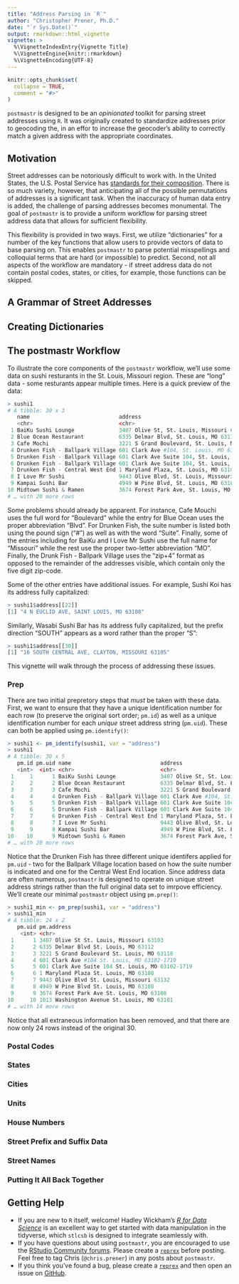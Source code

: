 ```yaml
---
title: "Address Parsing in `R`"
author: "Christopher Prener, Ph.D."
date: "`r Sys.Date()`"
output: rmarkdown::html_vignette
vignette: >
  %\VignetteIndexEntry{Vignette Title}
  %\VignetteEngine{knitr::rmarkdown}
  %\VignetteEncoding{UTF-8}
---
```


```r
knitr::opts_chunk$set(
  collapse = TRUE,
  comment = "#>"
)
```

`postmastr` is designed to be an *opinionated* toolkit for parsing street addresses using `R`. It was originally created to standardize addresses prior to geocoding the, in an effor to increase the geocoder's ability to correctly match a given address with the appropriate coordinates.

## Motivation
Street addresses can be notoriously difficult to work with. In the United States, the U.S. Postal Service has [standards for their composition](https://pe.usps.com/text/pub28/welcome.htm). There is so much variety, however, that anticipating all of the possible permutations of addresses is a significant task. When the inaccuracy of human data entry is added, the challenge of parsing addresses becomes monumental. The goal of `postmastr` is to provide a uniform workflow for parsing street address data that allows for sufficient flexibility. 

This flexibility is provided in two ways. First, we utilize "dictionaries" for a number of the key functions that allow users to provide vectors of data to base parsing on. This enables `postmastr` to parse potential misspellings and colloquial terms that are hard (or impossible) to predict. Second, not all aspects of the workflow are mandatory - if street address data do not contain postal codes, states, or cities, for example, those functions can be skipped. 

## A Grammar of Street Addresses

## Creating Dictionaries

## The postmastr Workflow
To illustrate the core components of the `postmastr` workflow, we'll use some data on sushi resturants in the St. Louis, Missouri region. These are "long" data - some resturants appear multiple times. Here is a quick preview of the data:

```r
> sushi1
# A tibble: 30 x 3
   name                            address                                           visit   
   <chr>                           <chr>                                             <chr>   
 1 BaiKu Sushi Lounge              3407 Olive St, St. Louis, Missouri 63103          3/20/18 
 2 Blue Ocean Restaurant           6335 Delmar Blvd, St. Louis, MO 63112             10/26/18
 3 Cafe Mochi                      3221 S Grand Boulevard, St. Louis, MO 63118       10/10/18
 4 Drunken Fish - Ballpark Village 601 Clark Ave #104, St. Louis, MO 63102-1719      4/28/18 
 5 Drunken Fish - Ballpark Village 601 Clark Ave Suite 104, St. Louis, MO 63102-1719 5/10/18 
 6 Drunken Fish - Ballpark Village 601 Clark Ave Suite 104, St. Louis, MO 63102-1719 8/7/18  
 7 Drunken Fish - Central West End 1 Maryland Plaza, St. Louis, MO 63108             12/2/18 
 8 I Love Mr Sushi                 9443 Olive Blvd, St. Louis, Missouri 63132        1/1/18  
 9 Kampai Sushi Bar                4949 W Pine Blvd, St. Louis, MO 63108             2/13/18 
10 Midtown Sushi & Ramen           3674 Forest Park Ave, St. Louis, MO 63108         3/4/18  
# … with 20 more rows
```

Some problems should already be apparent. For instance, Cafe Mouchi uses the full word for "Boulevard" while the entry for Blue Ocean uses the proper abbreviation "Blvd". For Drunken Fish, the suite number is listed both using the pound sign ("#") as well as with the word "Suite". Finally, some of the entries including for BaiKu and I Love Mr Sushi use the full name for "Missouri" while the rest use the proper two-letter abbreviation "MO". Finally, the Drunk Fish - Ballpark Village uses the "zip+4" format as opposed to the remainder of the addresses visible, which contain only the five digit zip-code.

Some of the other entries have additional issues. For example, Sushi Koi has its address fully capitalized:

```r
> sushi1$address[[22]]
[1] "4 N EUCLID AVE, SAINT LOUIS, MO 63108"
```

Similarly, Wasabi Sushi Bar has its address fully capitalized, but the prefix direction "SOUTH" appears as a word rather than the proper "S":

```r
> sushi1$address[[30]]
[1] "16 SOUTH CENTRAL AVE, CLAYTON, MISSOURI 63105"
```

This vignette will walk through the process of addressing these issues.

### Prep
There are two initial prepretory steps that *must* be taken with these data. First, we want to ensure that they have a unique identification number for each row (to preserve the original sort order; `pm.id`) as well as a unique identification number for each *unique* street address string (`pm.uid`). These can both be applied using `pm.identify()`:

```r
> sushi1 <- pm_identify(sushi1, var = "address")
> sushi1
# A tibble: 30 x 5
   pm.id pm.uid name                            address                                           visit   
   <int>  <int> <chr>                           <chr>                                             <chr>   
 1     1      1 BaiKu Sushi Lounge              3407 Olive St, St. Louis, Missouri 63103          3/20/18 
 2     2      2 Blue Ocean Restaurant           6335 Delmar Blvd, St. Louis, MO 63112             10/26/18
 3     3      3 Cafe Mochi                      3221 S Grand Boulevard, St. Louis, MO 63118       10/10/18
 4     4      4 Drunken Fish - Ballpark Village 601 Clark Ave #104, St. Louis, MO 63102-1719      4/28/18 
 5     5      5 Drunken Fish - Ballpark Village 601 Clark Ave Suite 104, St. Louis, MO 63102-1719 5/10/18 
 6     6      5 Drunken Fish - Ballpark Village 601 Clark Ave Suite 104, St. Louis, MO 63102-1719 8/7/18  
 7     7      6 Drunken Fish - Central West End 1 Maryland Plaza, St. Louis, MO 63108             12/2/18 
 8     8      7 I Love Mr Sushi                 9443 Olive Blvd, St. Louis, Missouri 63132        1/1/18  
 9     9      8 Kampai Sushi Bar                4949 W Pine Blvd, St. Louis, MO 63108             2/13/18 
10    10      9 Midtown Sushi & Ramen           3674 Forest Park Ave, St. Louis, MO 63108         3/4/18  
# … with 20 more rows
```

Notice that the Drunken Fish has three different unique identifers applied for `pm.uid` - two for the Ballpark Village location based on how the suite number is indicated and one for the Central West End location. Since address data are often numerous, `postmastr` is designed to operate on unique street address strings rather than the full original data set to imrpove efficiency. We'll create our minimal `postmastr` object using `pm.prep()`:

```r
> sushi1_min <- pm_prep(sushi1, var = "address")
> sushi1_min
# A tibble: 24 x 2
   pm.uid pm.address                                      
    <int> <chr>                                           
 1      1 3407 Olive St St. Louis, Missouri 63103         
 2      2 6335 Delmar Blvd St. Louis, MO 63112            
 3      3 3221 S Grand Boulevard St. Louis, MO 63118      
 4      4 601 Clark Ave #104 St. Louis, MO 63102-1719     
 5      5 601 Clark Ave Suite 104 St. Louis, MO 63102-1719
 6      6 1 Maryland Plaza St. Louis, MO 63108            
 7      7 9443 Olive Blvd St. Louis, Missouri 63132       
 8      8 4949 W Pine Blvd St. Louis, MO 63108            
 9      9 3674 Forest Park Ave St. Louis, MO 63108        
10     10 1013 Washington Avenue St. Louis, MO 63101      
# … with 14 more rows
```

Notice that all extraneous information has been removed, and that there are now only 24 rows instead of the original 30.

### Postal Codes

### States

### Cities

### Units

### House Numbers

### Street Prefix and Suffix Data

### Street Names

### Putting It All Back Together

## Getting Help
* If you are new to `R` itself, welcome! Hadley Wickham's [*R for Data Science*](http://r4ds.had.co.nz) is an excellent way to get started with data manipulation in the tidyverse, which `stlcsb` is designed to integrate seamlessly with.
* If you have questions about using `postmastr`, you are encouraged to use the [RStudio Community forums](https://community.rstudio.com). Please create a [`reprex`](http://reprex.tidyverse.org/) before posting. Feel free to tag Chris (`@chris.prener`) in any posts about `postmastr`.
* If you think you've found a bug, please create a [`reprex`](http://reprex.tidyverse.org/) and then open an issue on [GitHub](https://github.com/slu-openGIS/stlcsb/issues/new/choose).

